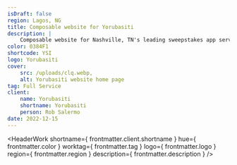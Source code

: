```yaml
---
isDraft: false
region: Lagos, NG
title: Composable website for Yorubasiti
description: |
    Composable website for Nashville, TN's leading sweepstakes app service, helping businesses reap the reward of a meaningful dialog with their customers.
color: 0384F1
shortcode: YSI
logo: Yorubasiti
cover:
    src: /uploads/clq.webp,
    alt: Yorubasiti website home page
tag: Full Service
client:
    name: Yorubasiti
    shortname: Yorubasiti
    person: Rob Salermo
date: 2022-12-15
---
```


<HeaderWork
    shortname={ frontmatter.client.shortname }
    hue={ frontmatter.color }
    worktag={ frontmatter.tag }
    logo={ frontmatter.logo }
    region={ frontmatter.region }
    description={ frontmatter.description }
/>